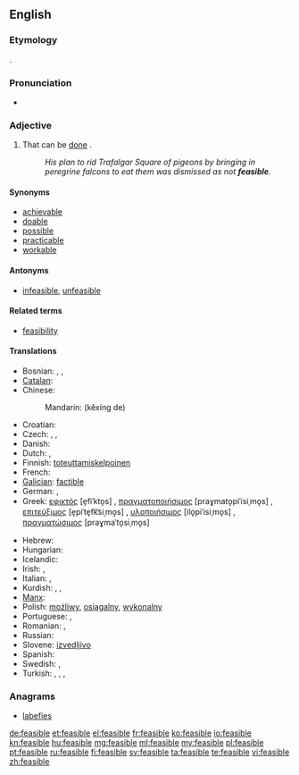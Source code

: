 ==English==

===Etymology===
{{etyl|fro}} {{term|faisable|lang=fro}}.

===Pronunciation===
* {{IPA|/ˈfiːzəˌbəl/}}

===Adjective===
{{en-adj}}

# That can be [[do]]ne {{soplink|in|practice}}.
#: ''His plan to rid Trafalgar Square of pigeons by bringing in peregrine falcons to eat them was dismissed as not '''feasible'''.''

====Synonyms====
* [[achievable]]
* [[doable]]
* [[possible]]
* [[practicable]]
* [[workable]]

====Antonyms====
* {{sense|that can be done in practice}} [[infeasible]], [[unfeasible]]

====Related terms====
* [[feasibility]]

====Translations====
{{trans-top|that can be done in practice}}
* Bosnian: {{t|bs|izvodljivo}}, {{t|bs|praktično}}, {{t|bs|primjenljivo}}
* [[Catalan]]: {{t|ca|factible}}
* Chinese:
*: Mandarin: {{t|zh|可行|alt=可行的|sc=Hani}} (kěxíng de)
* Croatian: {{t|hr|izvediv}}
* Czech: {{t-|cs|uskutečnitelný|m}}, {{t-|cs|proveditelný|m}}, {{t+|cs|možný|m}}
* Danish: {{t-|da|mulig}}
* Dutch: {{t+|nl|mogelijk}}, {{t-|nl|haalbaar}}
* Finnish: [[toteuttamiskelpoinen]]
* French: {{t+|fr|faisable}}
* [[Galician]]: [[factible]]
* German: {{t-|de|durchführbar}}, {{t-|de|machbar}}
* Greek: [[εφικτός]] [e̞fiˈkto̞s] {{m}}, [[πραγματοποιήσιμος]] [praɣmato̞piˈisiˌmo̞s] {{m}}, [[επιτεύξιμος]] [e̞piˈte̞fk͡siˌmo̞s] {{m}}, [[υλοποιήσιμος]] [ilo̞piˈisiˌmo̞s] {{m}}, [[πραγματώσιμος]] [praɣmaˈto̞siˌmo̞s] {{m}}
{{trans-mid}}
* Hebrew: {{t|he|בר ביצוע|tr=bar bitzua}}
* Hungarian: {{t+|hu|megvalósítható}}
* Icelandic: {{t|is|mögulegt}}
* Irish: {{t|ga|féideartha}}, {{t|ga|indéanta}}
* Italian: {{t+|it|fattibile}}, {{t+|it|realizzabile}}
* Kurdish: {{t+|ku|gengaz}}, {{t+|ku|mimkin}}, {{t+|ku|pêkan}}
* [[Manx]]: {{t|gv|yn-jannoo}}
* Polish: [[możliwy]], [[osiągalny]], [[wykonalny]]
* Portuguese: {{t+|pt|possível}}, {{t+|pt|factível}}
* Romanian: {{t+|ro|fezabil}}, {{t|ro|facibil|m|n}}
* Russian: {{t+|ru|возможный}}
* Slovene: [[izvedljivo]]
* Spanish: {{t+|es|factible}}
* Swedish: {{t|sv|genomförbar}}, {{t+|sv|möjlig}}
* Turkish: {{t|tr|kılgın}}, {{t|tr|mümkün}}, {{t|tr|olası}}, {{t|tr|yapılabilir}}
{{trans-bottom}}

===Anagrams===
* [[labefies#English|labefies]]

[[de:feasible]]
[[et:feasible]]
[[el:feasible]]
[[fr:feasible]]
[[ko:feasible]]
[[io:feasible]]
[[kn:feasible]]
[[hu:feasible]]
[[mg:feasible]]
[[ml:feasible]]
[[my:feasible]]
[[pl:feasible]]
[[pt:feasible]]
[[ru:feasible]]
[[fi:feasible]]
[[sv:feasible]]
[[ta:feasible]]
[[te:feasible]]
[[vi:feasible]]
[[zh:feasible]]